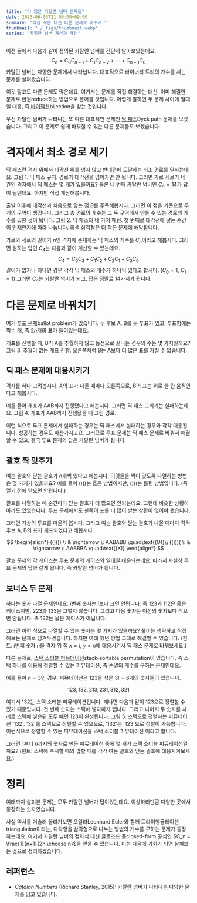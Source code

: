 ```yaml
---
title: "더 많은 카탈란 넘버 문제들"
date: 2023-06-03T21:00:00+09:00
summary: "직접 푸는 대신 다른 문제로 바꾸기 "
thumbnail: "./_figs/thumbnail.webp"
series: "카탈란 넘버 계산과 패턴"
---
```




<PostLink href="/2023/06/02/01">이전 글</PostLink>에서 다음과 같이 정의된 카탈란 넘버를 간단히 알아보았는데요.
$$
C_n = C_0 C_{n-1} + C_1 C_{n-2} + \cdots + C_{n-1} C_0
$$
카탈란 넘버는 다양한 문제에서 나타납니다.
대표적으로 바이너리 트리의 개수를 세는 문제를 살펴봤습니다.

이것 말고도 다른 문제도 많은데요.
여기서는 문제를 직접 해결하는 대신, 이미 해결한 문제로 환원<AltLang>reduce</AltLang>하는 방법으로 풀어볼 것입니다.
어렵게 말하면 두 문제 사이에 일대일 대응, 즉 [바이젝션][wiki-bijection]<AltLang>bijection</AltLang>을 찾는 것입니다.

[wiki-bijection]: https://en.wikipedia.org/wiki/Bijection

우선 카탈란 넘버가 나타나는 또 다른 대표적인 문제인 [딕 패스][wolfram-dyck-path]<AltLang>Dyck path</AltLang> 문제를 보겠습니다.
그리고 이 문제로 쉽게 바꿔칠 수 있는 다른 문제들도 보겠습니다.

[wolfram-dyck-path]: https://mathworld.wolfram.com/DyckPath.html



# 격자에서 최소 경로 세기

딕 패스란 격자 위에서 대각선 위를 넘지 않고 반대편에 도달하는 최소 경로를 말하는데요.
<FigureV2 src={fig1} alt="Dyck path">
  <FigureCaption slot="caption">그림 1. 딕 패스 규칙. 경로가 대각선을 넘어가면 안 됩니다.</FigureCaption>
</FigureV2>
그러면 가로 세로가 네 칸인 격자에서 딕 패스는 몇 개가 있을까요?
물론 네 번째 카탈란 넘버인 $C_4 = 14$가 답이 될텐데요.
하지만 직접 계산해봅시다.

출발 이후에 대각선과 처음으로 닿는 점 $B$를 주목해봅시다.
그러면 이 점을 기준으로 두 개의 구역이 생깁니다.
그리고 총 경로의 개수는 그 두 구역에서 만들 수 있는 경로의 개수를 곱한 것이 됩니다.
<FigureV2 src={fig2} alt="Dyck path with cases">
  <FigureCaption slot="caption">그림 2. 딕 패스의 네 가지 패턴. 첫 번째로 대각선에 닿는 순간이 언제인지에 따라 나눕니다. 회색 삼각형은 더 작은 문제에 해당합니다.</FigureCaption>
</FigureV2>

가로와 세로의 길이가 $n$인 격자에 존재하는 딕 패스의 개수를 $C_n$이라고 해봅시다.
그러면 원하는 답인 $C_4$는 다음과 같이 계산할 수 있는데요.
$$
C_4 = C_0 C_3 + C_1 C_2 + C_2 C_1 + C_3 C_0
$$
길이가 없거나 하나인 경우 각각 딕 패스의 개수가 하나씩 있다고 합시다.
($C_0 = 1$, $C_1 = 1$)
그러면 $C_4$는 카탈란 넘버가 되고, 답은 정말로 14가지가 됩니다.



# 다른 문제로 바꿔치기

여기 [투표 문제][wolfram-ballot-prob]<AltLang>ballot problem</AltLang>가 있습니다.
두 후보 A, B를 둔 투표가 있고, 투표함에는 짝수 개, 즉 $2n$개의 표가 들어있는데요.

개표를 진행할 때, B가 A를 추월하지 않고 동점으로 끝나는 경우의 수는 몇 가지일까요?
<FigureV2 src={fig3} alt="Ballot problem rule">
  <FigureCaption slot="caption">그림 3. 추월이 없는 개표 진행. 오른쪽처럼 B는 A보다 더 많은 표를 가질 수 없습니다.</FigureCaption>
</FigureV2>

## 딕 패스 문제에 대응시키기

격자를 하나 그려봅시다.
A의 표가 나올 때마다 오른쪽으로, B의 표는 위로 한 칸 움직인다고 해봅시다.

예를 들어 개표가 AAB까지 진행됐다고 해봅시다.
그러면 딕 패스 그리기는 실패하는데요.
<FigureV2 src={fig4} alt="Ballot as Dyck path">
  <FigureCaption slot="caption">그림 4. 개표가 AAB까지 진행됐을 때 그린 경로.</FigureCaption>
</FigureV2>

이런 식으로 투표 문제에서 실패하는 경우는 딕 패스에서 실패하는 경우와 각각 대응됩니다.
성공하는 경우도 마찬가지고요.
그러므로 투표 문제는 딕 패스 문제로 바꿔서 해결할 수 있고, 결국 투표 문제의 답은 카탈란 넘버가 됩니다.

[wolfram-ballot-prob]: https://mathworld.wolfram.com/BallotProblem.html

## 괄호 짝 맞추기

여는 괄호와 닫는 괄호가 $n$개씩 있다고 해봅시다.
이것들을 짝이 맞도록 나열하는 방법은 몇 가지가 있을까요?
예를 들어 $()()$는 옳은 방법이지만, $())($는 틀린 방법입니다.
(즉 열기 전에 닫으면 안됩니다.)

괄호를 나열하는 매 순간마다 닫는 괄호가 더 많으면 안되는데요.
그런데 비슷한 상황이 아까도 있었습니다.
투표 문제에서도 한쪽이 표를 더 많이 받는 상황이 없어야 했습니다.

그러면 가상의 투표를 떠올려 봅시다.
그리고 여는 괄호와 닫는 괄호가 나올 때마다 각각 후보 A, B의 표가 개표되었다고 해봅시다.

$$
\begin{align*}
  (()()) \: & \rightarrow \: AABABB \quad\text{(O)}\\
  (()))( \: & \rightarrow \: AABBBA \quad\text{(X)}
\end{align*}
$$

괄호 문제의 각 케이스는 투표 문제의 케이스와 일대일 대응되는데요.
따라서 사실상 투표 문제의 답과 같게 됩니다.
즉 카탈란 넘버가 됩니다.

## 보너스 두 문제

하나는 숫자 나열 문제인데요.
$i$번째 숫자는 $i$보다 크면 안됩니다.
즉 $123$과 $112$은 옳은 케이스지만, $223$과 $133$은 그렇지 않습니다.
그리고 다음 숫자는 이전의 숫자보다 작으면 안됩니다.
즉 $132$는 옳은 케이스가 아닙니다.

그러면 이런 식으로 나열할 수 있는 숫자는 몇 가지가 있을까요?
풀이는 생략하고 직접 해보는 문제로 남겨두겠습니다.
하지만 여태 했던 방법 그대로 해결할 수 있습니다.
(힌트: $i$번째 숫자 $n$을 격자 위 점 $x=i$, $y=n$에 대응시켜서 딕 패스 문제로 바꿔보세요.)

다른 문제로, [스택 소터블 퍼뮤테이션][wiki-ssp]<AltLang>stack-sortable permutation</AltLang>이 있습니다.
즉 스택 하나를 이용해 정렬할 수 있는 퍼뮤테이션, 즉 순열의 개수를 구하는 문제인데요.

예를 들어 $n=3$인 경우, 퍼뮤테이션은 $123$을 섞은 $3!=6$개의 숫자들이 있습니다.

$$
123, 132, 213, 231, 312, 321
$$

여기서 $132$는 스택 소터블 퍼뮤테이션입니다.
왜냐면 다음과 같이 $123$으로 정렬할 수 있기 때문입니다.
첫 번째 숫자는 스택에 넣자마자 뺍니다.
그리고 나머지 두 숫자를 차례로 스택에 넣은뒤 모두 빼면 $123$이 완성됩니다.
<FigureV2 src={fig5} alt="Stack sortable permutation">
  <FigureCaption slot="caption">그림 5. 스택으로 정렬하는 퍼뮤테이션 '132'. '32'를 스택으로 정렬할 수 있으므로, '132'는 '123'으로 정렬이 가능합니다.</FigureCaption>
</FigureV2>
이런식으로 정렬할 수 있는 퍼뮤테이션을 스택 소터블 퍼뮤테이션 이라고 합니다.

그러면 $1$부터 $n$까지의 숫자로 만든 퍼뮤테이션 중에 몇 개가 스택 소터블 퍼뮤테이션일까요?
(힌트: 스택에 푸시할 때와 팝할 때를 각각 여는 괄호와 닫는 괄호에 대응시켜보세요.)

[wiki-ssp]: https://en.wikipedia.org/wiki/Stack-sortable_permutation


# 정리

여태까지 살펴본 문제는 모두 카탈란 넘버가 답이었는데요.
이상하리만큼 다양한 곳에서 등장하는 숫자였습니다.

사실 역사를 거슬러 올라가보면 오일러<AltLang>Leonhard Euler</AltLang>와 함께 트라이앵귤레이션<AltLang>triangulation</AltLang>이라는, 다각형을 삼각형으로 나누는 방법의 개수를 구하는 문제가 등장하는데요.
여기서 카탈란 넘버의 점화식 대신 클로즈드 폼<AltLang>closed-form</AltLang> 공식인 $C_n = \frac{1}{n+1}{2n \choose n}$을 얻을 수 있습니다.
이는 다음에 기회가 되면 살펴보는 것으로 정리하겠습니다.

## 레퍼런스

- *Catalan Numbers* (Richard Stanley, 2015):
  카탈란 넘버가 나타나는 다양한 문제를 담고 있습니다.
